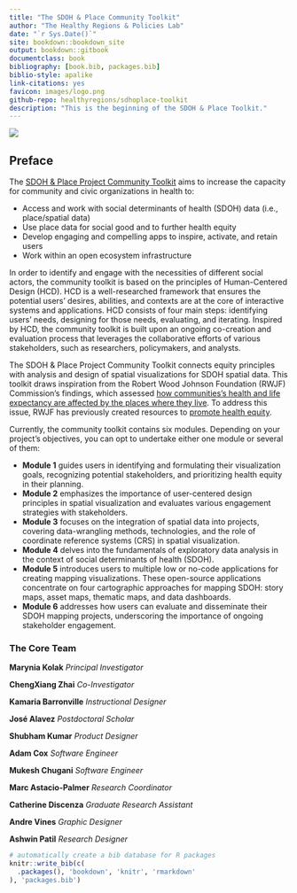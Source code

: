 ```yaml
--- 
title: "The SDOH & Place Community Toolkit"
author: "The Healthy Regions & Policies Lab"
date: "`r Sys.Date()`"
site: bookdown::bookdown_site
output: bookdown::gitbook
documentclass: book
bibliography: [book.bib, packages.bib]
biblio-style: apalike
link-citations: yes
favicon: images/logo.png
github-repo: healthyregions/sdhoplace-toolkit
description: "This is the beginning of the SDOH & Place Toolkit."
---
```


![](images/homepage-illustration.png)

## Preface {-}


The [SDOH & Place Project Community Toolkit](https://sdohplace.org/) aims to increase the capacity for community and civic organizations in health to:

 - Access and work with social determinants of health (SDOH) data (i.e., place/spatial data)
 - Use place data for social good and to further health equity
 - Develop engaging and compelling apps to inspire, activate, and retain users
 - Work within an open ecosystem infrastructure

In order to identify and engage with the necessities of different social actors, the community toolkit is based on the principles of Human-Centered Design (HCD). HCD is a well-researched framework that ensures the potential users’ desires, abilities, and contexts are at the core of interactive systems and applications. HCD consists of four main steps: identifying users’ needs, designing for those needs, evaluating, and iterating. Inspired by HCD, the community toolkit is built upon an ongoing co-creation and evaluation process that leverages the collaborative efforts of various stakeholders, such as researchers, policymakers, and analysts.

The SDOH & Place Project Community Toolkit connects equity principles with analysis and design of spatial visualizations for SDOH spatial data. This toolkit draws inspiration from the Robert Wood Johnson Foundation (RWJF) Commission’s findings, which assessed [how communities’s health and life expectancy are affected by the places where they live](https://www.rwjf.org/en/insights/our-research/interactives/whereyouliveaffectshowlongyoulive.html). To address this issue, RWJF has previously created resources to [promote health equity](https://www.rwjf.org/en/building-a-culture-of-health/focus-areas/Features/achieving-health-equity.html).

Currently, the community toolkit contains six modules. Depending on your project's objectives, you can opt to undertake either one module or several of them: 

 - **Module 1** guides users in identifying and formulating their visualization goals, recognizing potential stakeholders, and prioritizing health equity in their planning. 
 - **Module 2** emphasizes the importance of user-centered design principles in spatial visualization and evaluates various engagement strategies with stakeholders. 
 - **Module 3** focuses on the integration of spatial data into projects, covering data-wrangling methods, technologies, and the role of coordinate reference systems (CRS) in spatial visualization. 
 - **Module 4** delves into the fundamentals of exploratory data analysis in the context of social determinants of health (SDOH). 
 - **Module 5** introduces users to multiple low or no-code applications for creating mapping visualizations. These open-source applications concentrate on four cartographic approaches for mapping SDOH: story maps, asset maps, thematic maps, and data dashboards.
 - **Module 6** addresses how users can evaluate and disseminate their SDOH mapping projects, underscoring the importance of ongoing stakeholder engagement.

### The Core Team {-}

**Marynia Kolak** *Principal Investigator*

**ChengXiang Zhai** *Co-Investigator*

**Kamaria Barronville** *Instructional Designer*

**José Alavez** *Postdoctoral Scholar*

**Shubham Kumar** *Product Designer*

**Adam Cox** *Software Engineer*

**Mukesh Chugani** *Software Engineer*

**Marc Astacio-Palmer** *Research Coordinator*

**Catherine Discenza** *Graduate Research Assistant*

**Andre Vines** *Graphic Designer*

**Ashwin Patil** *Research Designer*

```r
# automatically create a bib database for R packages
knitr::write_bib(c(
  .packages(), 'bookdown', 'knitr', 'rmarkdown'
), 'packages.bib')
```
